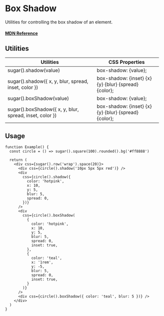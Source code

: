 # Box Shadow

Utilities for controlling the box shadow of an element.

#### [MDN Reference](https://developer.mozilla.org/docs/Web/CSS/box-shadow)

## Utilities

| Utilities                                               | CSS Properties                                       |
| ------------------------------------------------------- | ---------------------------------------------------- |
| sugar().shadow(value)                                   | box-shadow: {value};                                 |
| sugar().shadow({ x, y, blur, spread, inset, color })    | box-shadow: {inset} {x} {y} {blur} {spread} {color}; |
| sugar().boxShadow(value)                                | box-shadow: {value};                                 |
| sugar().boxShadow({ x, y, blur, spread, inset, color }) | box-shadow: {inset} {x} {y} {blur} {spread} {color}; |

## Usage

```tsx live
function Example() {
  const circle = () => sugar().square(100).rounded().bg('#ff8888')

  return (
    <div css={sugar().row('wrap').space(20)}>
      <div css={circle().shadow('10px 5px 5px red')} />
      <div
        css={circle().shadow({
          color: 'hotpink',
          x: 10,
          y: 5,
          blur: 5,
          spread: 0,
        })}
      />
      <div
        css={circle().boxShadow(
          {
            color: 'hotpink',
            x: 10,
            y: 5,
            blur: 5,
            spread: 0,
            inset: true,
          },
          {
            color: 'teal',
            x: '1rem',
            y: -5,
            blur: 5,
            spread: 0,
            inset: true,
          }
        )}
      />
      <div css={circle().boxShadow({ color: 'teal', blur: 5 })} />
    </div>
  )
}
```
